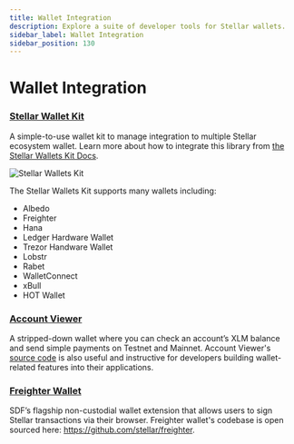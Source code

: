 ```yaml
---
title: Wallet Integration
description: Explore a suite of developer tools for Stellar wallets.
sidebar_label: Wallet Integration
sidebar_position: 130
---
```


# Wallet Integration

### [Stellar Wallet Kit](https://github.com/Creit-Tech/Stellar-Wallets-Kit/)

A simple-to-use wallet kit to manage integration to multiple Stellar ecosystem wallet. Learn more about how to integrate this library from [the Stellar Wallets Kit Docs](https://stellarwalletskit.dev/).

![Stellar Wallets Kit](/assets/dev-tools/stellar-wallet-kit.gif)

The Stellar Wallets Kit supports many wallets including:

- Albedo
- Freighter
- Hana
- Ledger Hardware Wallet
- Trezor Handware Wallet
- Lobstr
- Rabet
- WalletConnect
- xBull
- HOT Wallet

### [Account Viewer](https://accountviewer.stellar.org/)

A stripped-down wallet where you can check an account’s XLM balance and send simple payments on Testnet and Mainnet. Account Viewer's [source code](https://github.com/stellar/account-viewer-v2) is also useful and instructive for developers building wallet-related features into their applications.

### [Freighter Wallet](https://www.freighter.app/)

SDF’s flagship non-custodial wallet extension that allows users to sign Stellar transactions via their browser. Freighter wallet's codebase is open sourced here: https://github.com/stellar/freighter.
